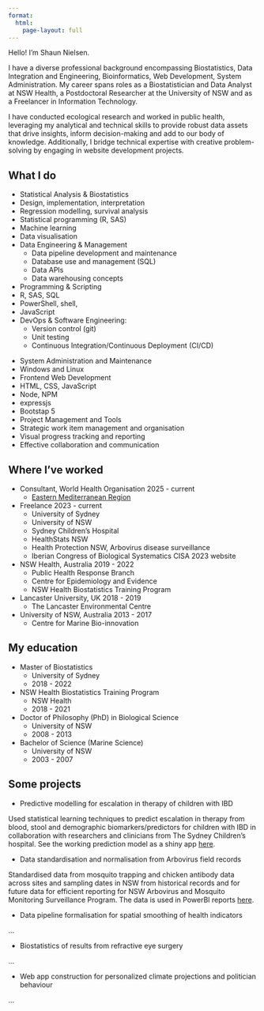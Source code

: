 ```yaml
---
format: 
  html:
    page-layout: full
---
```


::: {.grid .home-info}
::: {.g-col-12 .g-col-md-6}
[H]{.large-letter}ello! I'm Shaun Nielsen.

I have a diverse professional background encompassing Biostatistics, Data Integration and Engineering, Bioinformatics, Web Development, System Administration. My career spans roles as a Biostatistician and Data Analyst at NSW Health, a Postdoctoral Researcher at the University of NSW and as a Freelancer in Information Technology.

I have conducted ecological research and worked in public health, leveraging my analytical and technical skills to provide robust data assets that drive insights, inform decision-making and add to our body of knowledge. Additionally, I bridge technical expertise with creative problem-solving by engaging in website development projects.

:::

::: {.g-col-12 .g-col-md-6}
::: profile-image
:::
:::
:::

## What I do

::: {.grid .grid-list}
::: {.g-col-12 .g-col-md-6}
::: sn-list-items
-	Statistical Analysis & Biostatistics
  -	Design, implementation, interpretation
  -	Regression modelling, survival analysis
  -	Statistical programming (R, SAS)
  -	Machine learning
  -	Data visualisation
- Data Engineering & Management
  -	Data pipeline development and maintenance
  -	Database use and management (SQL)
  -	Data APIs
  -	Data warehousing concepts
-	Programming & Scripting
  -	R, SAS, SQL
  -	PowerShell, shell,
  - JavaScript
- DevOps & Software Engineering: 
  -	Version control (git) 
  -	Unit testing
  -	Continuous Integration/Continuous Deployment (CI/CD)

:::
:::

::: {.g-col-12 .g-col-md-6}
::: sn-list-items
-	System Administration and Maintenance
  -	Windows and Linux
-	Frontend Web Development
  -	HTML, CSS, JavaScript
  -	Node, NPM
  - expressjs
  -	Bootstap 5
-	Project Management and Tools
  -	Strategic work item management and organisation
  -	Visual progress tracking and reporting
  -	Effective collaboration and communication

:::
:::
:::

::: {.grid .grid-list}
::: {.g-col-12 .g-col-md-6}

## Where I've worked

::: sn-list-items
-   Consultant, World Health Organisation [2025 - current]{.year-period}
    -   [Eastern Mediterranean Region](https://www.emro.who.int/index.html)
-   Freelance [2023 - current]{.year-period}
    -   University of Sydney
    -   University of NSW
    -   Sydney Children's Hospital
    -   HealthStats NSW
    -   Health Protection NSW, Arbovirus disease surveillance
    -   Iberian Congress of Biological Systematics CISA 2023 website
-   NSW Health, Australia [2019 - 2022]{.year-period}
    -   Public Health Response Branch
    -   Centre for Epidemiology and Evidence
    -   NSW Health Biostatistics Training Program
-   Lancaster University, UK [2018 - 2019]{.year-period}
    -   The Lancaster Environmental Centre
-   University of NSW, Australia [2013 - 2017]{.year-period}
    -   Centre for Marine Bio-innovation

:::
:::

::: {.g-col-12 .g-col-md-6}

## My education

::: sn-list-items
-   Master of Biostatistics
    -   University of Sydney
    -   2018 - 2022
-   NSW Health Biostatistics Training Program
    -   NSW Health
    -   2018 - 2021
-   Doctor of Philosophy (PhD) in Biological Science
    -   University of NSW
    -   2008 - 2013
-   Bachelor of Science (Marine Science)
    -   University of NSW
    -   2003 - 2007

:::
:::
:::

## Some projects

::: sn-list-items
- Predictive modelling for escalation in therapy of children with IBD

Used statistical learning techniques to predict escalation in therapy from blood,
stool and demographic biomarkers/predictors for children with IBD in collaboration with
researchers and clinicians from The Sydney Children's hospital. See the working prediction
model as a shiny app [here](https://shaun-nielsen.shinyapps.io/inflix-predict/).


- Data standardisation and normalisation from Arbovirus field records

Standardised data from mosquito trapping and chicken antibody data across sites and
sampling dates in NSW from historical records and for future data for efficient 
reporting for NSW Arbovirus and Mosquito Monitoring Surveillance Program. The data
is used in PowerBI reports [here](https://uatweb.datansw.links.com.au/insights/arbovirus).

- Data pipeline formalisation for spatial smoothing of health indicators

...


- Biostatistics of results from refractive eye surgery 

...

- Web app construction for personalized climate projections and politician behaviour 

...
:::
